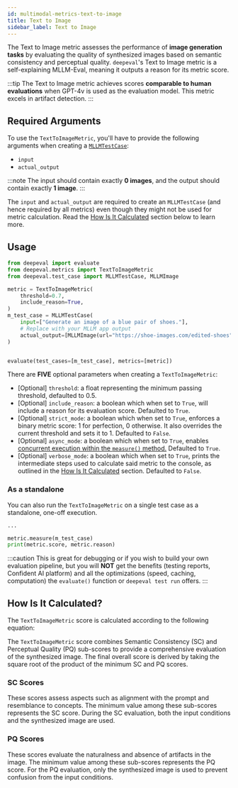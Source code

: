 ```yaml
---
id: multimodal-metrics-text-to-image
title: Text to Image
sidebar_label: Text to Image
---
```


<head>
  <link
    rel="canonical"
    href="https://deepeval.com/docs/multimodal-metrics-text-to-image"
  />
</head>


<MetricTagsDisplayer singleTurn={true} custom={true} multimodal={true} />

The Text to Image metric assesses the performance of **image generation tasks** by evaluating the quality of synthesized images based on semantic consistency and perceptual quality. `deepeval`'s Text to Image metric is a self-explaining MLLM-Eval, meaning it outputs a reason for its metric score.

:::tip
The Text to Image metric achieves scores **comparable to human evaluations** when GPT-4v is used as the evaluation model. This metric excels in artifact detection.
:::

## Required Arguments

To use the `TextToImageMetric`, you'll have to provide the following arguments when creating a [`MLLMTestCase`](/docs/evaluation-test-cases#mllm-test-case):

- `input`
- `actual_output`

:::note
The input should contain exactly **0 images**, and the output should contain exactly **1 image**.
:::

The `input` and `actual_output` are required to create an `MLLMTestCase` (and hence required by all metrics) even though they might not be used for metric calculation. Read the [How Is It Calculated](#how-is-it-calculated) section below to learn more.

## Usage

```python
from deepeval import evaluate
from deepeval.metrics import TextToImageMetric
from deepeval.test_case import MLLMTestCase, MLLMImage

metric = TextToImageMetric(
    threshold=0.7,
    include_reason=True,
)
m_test_case = MLLMTestCase(
    input=["Generate an image of a blue pair of shoes."],
    # Replace with your MLLM app output
    actual_output=[MLLMImage(url="https://shoe-images.com/edited-shoes", local=False)],
)


evaluate(test_cases=[m_test_case], metrics=[metric])
```

There are **FIVE** optional parameters when creating a `TextToImageMetric`:

- [Optional] `threshold`: a float representing the minimum passing threshold, defaulted to 0.5.
- [Optional] `include_reason`: a boolean which when set to `True`, will include a reason for its evaluation score. Defaulted to `True`.
- [Optional] `strict_mode`: a boolean which when set to `True`, enforces a binary metric score: 1 for perfection, 0 otherwise. It also overrides the current threshold and sets it to 1. Defaulted to `False`.
- [Optional] `async_mode`: a boolean which when set to `True`, enables [concurrent execution within the `measure()` method.](/docs/metrics-introduction#measuring-metrics-in-async) Defaulted to `True`.
- [Optional] `verbose_mode`: a boolean which when set to `True`, prints the intermediate steps used to calculate said metric to the console, as outlined in the [How Is It Calculated](#how-is-it-calculated) section. Defaulted to `False`.

### As a standalone

You can also run the `TextToImageMetric` on a single test case as a standalone, one-off execution.

```python
...

metric.measure(m_test_case)
print(metric.score, metric.reason)
```

:::caution
This is great for debugging or if you wish to build your own evaluation pipeline, but you will **NOT** get the benefits (testing reports, Confident AI platform) and all the optimizations (speed, caching, computation) the `evaluate()` function or `deepeval test run` offers.
:::

## How Is It Calculated?

The `TextToImageMetric` score is calculated according to the following equation:

<Equation formula="O = \sqrt{\text{min}(\alpha_1, \ldots, \alpha_i) \cdot \text{min}(\beta_1, \ldots, \beta_i)}" />

The `TextToImageMetric` score combines Semantic Consistency (SC) and Perceptual Quality (PQ) sub-scores to provide a comprehensive evaluation of the synthesized image. The final overall score is derived by taking the square root of the product of the minimum SC and PQ scores.

### SC Scores

These scores assess aspects such as alignment with the prompt and resemblance to concepts. The minimum value among these sub-scores represents the SC score. During the SC evaluation, both the input conditions and the synthesized image are used.

### PQ Scores

These scores evaluate the naturalness and absence of artifacts in the image. The minimum value among these sub-scores represents the PQ score. For the PQ evaluation, only the synthesized image is used to prevent confusion from the input conditions.
